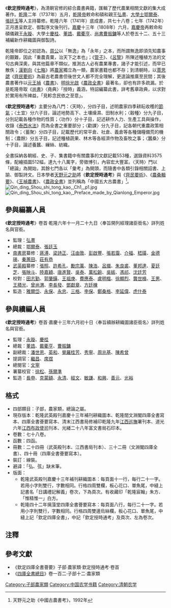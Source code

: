 《'''欽定授時通考'''》，為清朝官修的綜合農書典籍，匯輯了歷代農業相關文獻的集大成著作。[[乾隆|乾隆]]二年（1737年）五月，[[乾隆帝|乾隆帝]]敕命和碩和親王[[弘晝|弘晝]]、[[大學士|大學士]][[鄂爾泰|鄂爾泰]]、[[張廷玉|張廷玉]]等人主持纂修。乾隆六年（1741年）底成書，共七十八卷；七年（1742年）正月進呈欽定、御製序文後刊行。[[嘉慶|嘉慶]]十三年（1808年）六月，[[嘉慶帝|嘉慶帝]]再敕命和碩儀親王[[永璇|永璇]]、大學士[[慶桂|慶桂]]、[[董誥|董誥]]、[[戴衢亨|戴衢亨]]、[[尚書|尚書]][[曹振鏞|曹振鏞]]等人於卷五十二、五十三補編新作耕織圖與御製詩。

乾隆帝即位之初認為，[[周公|周公]]以「無逸」為「永年」之本，而所謂無逸即須先知農事的艱難，因此「重農貴粟，治天下之本也」；《[[管子|管子]]》、《[[呂覽|呂覽]]》所陳述種植方法的文句古典深奧，與其他篇章不類似，推測古人必有農業專書，諸子才能引述，而早已散佚；[[漢|漢]][[劉向|劉向]]《[[七略|七略]]》將[[農家|農家]]獨立為一類，農家書籍也都不存；到清朝時，以[[賈思勰|賈思勰]]《[[齊民要術|齊民要術]]》為最古老農書但後世文人都不完全理解，更遑論推廣至民間；其後農書著作以[[元|元]][[王禎|王禎]]《[[王禎農書|農書]]》、[[明|明]][[徐光啟|徐光啟]]《[[農政全書|農政全書]]》最著名，卻也有許多疏漏。於是乾隆帝取《[[尚書|尚書]]》〈堯典〉「授時」義涵，特詔編纂此書，詳考舊章政典，以求對於實用有所裨益，「見軫念民依之至意」。

《'''欽定授時通考'''》主要分為八門：〈天時〉，分四子目，述明農家四季耕耘收穫的[[節氣|節氣]]；〈土宜〉分六子目，論述地勢高下、土壤燥濕、田制水利；〈穀種〉分九子目，分別記載各種作物的性質；〈功作〉分十子目，記述耕作人力、生產工具與操作，收錄《[[泰西水法|泰西水法]]》而為全書之重要部分；〈勸課〉分九子目，記各朝代重農政策相關政令；〈蓄聚〉分四子目，記載歷代的常平倉、社倉、義倉等各種儲糧備荒的機制；〈農餘〉分五子目，記述種植蔬果、林木等各經濟作物及畜牧之事；〈蠶桑〉分十子目，論述養蠶、繅絲、紡織。

全書採納各朝經、史、子、集書籍中有關農事的文獻記載553種，選錄資料3575條，配繪插圖512幅，達九十八萬字，旁徵博引，內容宏大豐富。〈天時〉門以「總論」為開始，其餘七門各以「彙考」為開頭，而隨書中各類引錄相關詔書、上諭、御製詩文。日本學者[[天野元之助|天野元之助]]將《'''欽定授時通考'''》與《[[齊民要術|齊民要術]]》、《[[農桑輯要|農桑輯要]]》、《[[王禎農書|王禎農書]]》、《[[農政全書|農政全書]]》並列稱為「中國五大古農書」<ref>天野元之助《中國古農書考》，1992年</ref>。
[[File:Qin_ding_Shou_shi_tong_kao,_Ch1,_p1.jpg|thumb]]
[[File:Qin_ding_Shou_shi_tong_kao,_Preface_made_by_Qianlong_Emperor.jpg|thumb]]

==參與編纂人員==
《'''欽定授時通考'''》卷首·乾隆六年十一月二十九日〈奉旨開列經理諸臣銜名〉詳列姓名與官銜。
*監理：[[弘晝|弘晝]]
*總裁：[[鄂爾泰|鄂爾泰]]、[[張廷玉|張廷玉]]
*[[南書房|南書房]]纂修：[[蔣溥|蔣溥]]、[[梁詩正|梁詩正]]、[[汪由敦|汪由敦]]、[[彭啟豐|彭啟豐]]、[[張若靄|張若靄]]、[[介福|介福]]、[[嵇璜|嵇璜]]、[[金德瑛|金德瑛]]、[[秦蕙田|秦蕙田]]、[[莊有恭|莊有恭]]
*[[武英殿|武英殿]]纂修：[[張照|張照]]、[[許希孔|許希孔]]、[[勵宗萬|勵宗萬]]、[[陳浩|陳浩]]、[[呂熾|呂熾]]、[[朱良裘|朱良裘]]、[[董邦達|董邦達]]、[[夏廷芝|夏廷芝]]、[[張映斗|張映斗]]、[[陸嘉穎|陸嘉穎]]、[[唐進賢|唐進賢]]、[[吳泰|吳泰]]、[[萬松齡|萬松齡]]、[[吳紱|吳紱]]、[[馮祁|馮祁]]、[[沈廷芳|沈廷芳]]
*校對：[[田志勤|田志勤]]、[[郭肇鐄|郭肇鐄]]、[[王祖庚|王祖庚]]、[[費應泰|費應泰]]、[[盧明楷|盧明楷]]、[[徐顯烈|徐顯烈]]、[[龔世楫|龔世楫]]、[[王男|王男]]、[[王積光|王積光]]、[[曾尚渭|曾尚渭]]、[[李長發|李長發]]、[[鄧獻章|鄧獻章]]、[[方廷棟|方廷棟]]
*監造：[[雅爾岱|雅爾岱]]、[[永保_(乾隆)|永保]]、[[永忠|永忠]]、[[三格|三格]]、[[李保|李保]]、[[鄭桑格|鄭桑格]]、[[李延偉|李延偉]]、[[虎什泰|虎什泰]]

==參與續編人員==
《'''欽定授時通考'''》卷首·嘉慶十三年六月初十日〈奉旨續辦耕織圖諸臣銜名〉詳列姓名與官銜。
*監理：[[永璇|永璇]]、[[慶桂|慶桂]]
*總裁：[[董誥|董誥]]、[[戴衢亨|戴衢亨]]、[[曹振鏞|曹振鏞]]
*副總裁：[[潘世恩|潘世恩]]、[[英和|英和]]、[[覺羅桂芳|覺羅桂芳]]、[[秀寧|秀寧]]、[[周兆基|周兆基]]、[[陳希曾_(清朝)|陳希曾]]
*提調官：[[繼昌|繼昌]]、[[席煜|席煜]]
*總閱官：[[文寧|文寧]]
*署纂校官：[[徐松|徐松]]、[[孫爾準|孫爾準]]
*監造：[[長申|長申]]、[[克蒙額|克蒙額]]、[[永清_(嘉慶)|永清]]、[[經文|經文]]、[[敏謙|敏謙]]、[[和興_(嘉慶)|和興]]、[[善元|善元]]、[[光裕|光裕]]

==格式==
*四部類目：子部，農家類，總論之屬。
*現存版本：乾隆武英殿刊嘉慶十三年補刊耕織圖本、乾隆間文淵閣四庫全書寫本、四庫全書薈要寫本、清末江西書局修補印乾隆九年[[江西巡撫|江西巡撫]]署刊本、道光六年[[江西布政使司|江西布政使司]]刊本、光緒二十八年富文書局石印本。
*卷數：七十八卷。
*函數：四函。
*冊數：二十四冊（武英殿刊本、江西書局刊本）、三十二冊（文淵閣四庫全書）、四十冊（四庫全書薈要寫本）。
*裝訂：線裝。
*避諱：「弘、弦」缺末筆。
*版面：
**乾隆武英殿刊嘉慶十三年補刊耕織圖本：每頁面十一行，每行二十一字。若用小字則雙行，字數相同。行格四周雙欄，板心花口、單魚尾，中縫上記書名「日講禮記解義」卷次，下為頁次。有收藏印「乾隆宸翰」朱方、「惟精惟一」白方。 
**乾隆四十二年摛藻堂四庫全書薈要寫本：每頁面八行，每行二十一字。若用小字則雙行，字數相同。行格四周雙邊烏絲欄，板心花口、單魚尾，中縫上記「欽定四庫全書」，中記「欽定授時通考」及頁次、左為卷次。

==注釋==
{{reflist}}
==參考文獻==
*《欽定四庫全書薈要》子部·農家類·欽定授時通考·卷首
*《[[四庫全書總目|四庫全書總目]]》卷一百二·子部十二·農家類

{{清朝欽定及奉敕編撰典籍|子}}
[[Category:子部農家類|Category:子部農家類]]
[[Category:中国农学书籍|Category:中国农学书籍]]
[[Category:清朝农学|Category:清朝农学]]